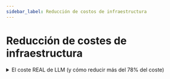 ```yaml
---
sidebar_label: Reducción de costos de infraestructura
---
```


# Reducción de costes de infraestructura

<details>
<summary>El coste REAL de LLM (y cómo reducir más del 78% del coste)</summary>

<iframe width="560" height="315" src="https://www.youtube.com/embed/lHxl5SchjPA?si=6NQUT5y9MpCNTJAo" title="YouTube video player" frameborder="0" allow="accelerometer; autoplay; clipboard-write; encrypted-media; gyroscope; picture-in-picture; web-share" referrerpolicy="strict-origin-when-cross-origin" allowfullscreen></iframe>

🎯 Puntos clave para una navegación rápida:

- 19:51 💡 Analizar el consumo de tokens para la optimización de costes.
- 20:19 💻 Instalar Lens Smith y configurar.
- 21:01 🛠️ Configurar variables de entorno para la conexión.
- 21:43 📊 Implementar métodos de seguimiento para obtener información.
- 22:12 📚 Utilizar Lanching para proyectos de investigación.
- 23:06 📝 Registrar las actividades del proyecto para la monitorización.
- 24:03 💰 Analizar los costes de los tokens para la optimización.
- 24:31 📉 Reducir el uso de GPT-4 para ahorrar costes.
- 25:12 📄 Implementar el resumen de contenido para la eficiencia.
- 26:09 ✂️ Optimizar la herramienta de script para obtener mejores resultados.

</details>